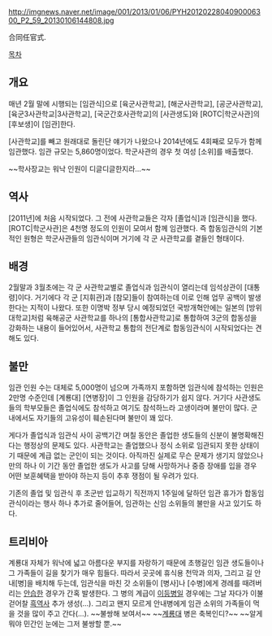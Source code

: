 http://imgnews.naver.net/image/001/2013/01/06/PYH2012022804090006300_P2_59_20130106144808.jpg

合同任官式.


[[목차]]
== 개요 ==
매년 2월 말에 시행되는 [임관식]으로 [육군사관학교], [해군사관학교], [공군사관학교], [육군3사관학교|3사관학교], [국군간호사관학교]의 [사관생도]와 [ROTC|학군사관]의 [후보생]이 [임관]한다.

[사관학교]를 빼고 원래대로 돌린단 얘기가 나왔으나 2014년에도 4회째로 모두가 함께 임관했다. 임관 규모는 5,860명이었다. 학군사관의 경우 첫 여성 [소위]를 배출했다.

~~학사장교는 워낙 인원이 디글디글한지라...~~



== 역사 ==
[2011년]에 처음 시작되었다. 그 전에 사관학교들은 각자 [졸업식]과 [임관식]을 했다. [ROTC|학군사관]은 4천명 정도의 인원이 모여서 함께 임관했다. 즉 합동임관식의 기본적인 원형은 학군사관들의 임관식이며 거기에 각 군 사관학교를 곁들인 형태이다.


== 배경 ==
2월말과 3월초에는 각 군 사관학교별로 졸업식과 임관식이 열리는데 임석상관이 [대통령]이다. 거기에다 각 군 [지휘관]과 [참모]들이 참여하는데 이로 인해 업무 공백이 발생한다는 지적이 나왔다. 또한 이명박 정부 당시 예정되었던 국방개혁안에는 일본의 [방위대학교]처럼 육해공군 사관학교를 하나의 [통합사관학교]로 통합하여 3군의 합동성을 강화하는 내용이 들어있어서, 사관학교 통합의 전단계로 합동임관식이 시작되었다는 견해도 있다.


== 불만 ==
임관 인원 수는 대체로 5,000명이 넘으며 가족까지 포함하면 임관식에 참석하는 인원은 2만명 수준인데 [계룡대] [연병장]이 그 인원을 감당하기가 쉽지 않다. 거기다 사관생도들의 학부모들은 졸업식에도 참석하고 여기도 참석하느라 고생이라며 불만이 많다. 군 내에서도 자기들의 고유성이 훼손된다며 불만이 꽤 있다. 

게다가 졸업식과 임관식 사이 공백기간 며칠 동안은 졸업한 생도들의 신분이 불명확해진다는 행정상의 문제도 있다. 사관학교는 졸업했으나 정식 소위로 임관되지 못한 상태이기 때문에 계급 없는 군인이 되는 것이다. 아직까진 실제로 무슨 문제가 생기지 않았으나 만의 하나 이 기간 동안 졸업한 생도가 사고를 당해 사망하거나 중증 장애를 입을 경우 어떤 보훈혜택을 받아야 하는지 등이 추후 쟁점이 될 우려가 있다.

기존의 졸업 및 임관식 후 초군반 입교하기 직전까지 1주일에 달하던 임관 휴가가 합동임관식이라는 행사 하나 추가로 줄어들어, 임관하는 신임 소위들의 불만을 사고 있기도 하다.


== 트리비아 ==
계룡대 자체가 워낙에 넓고 아름다운 부지를 자랑하기 때문에 초행길인 임관 생도들이나 그 가족들이 길을 찾기가 매우 힘들다. 따라서 곳곳에 휴식용 천막과 의자, 그리고 길 안내[병]을 배치해 두는데, 임관식을 마친 갓 소위들이 [병사]나 [수병]에게 경례를 때려버리는 [[안습]]한 경우가 간혹 발생한다. 그 병의 계급이 [[이등병]]일 경우에는 그날 자다가 이불 걷어찰 [[흑역사]] 추가 생성(...). 그리고 왠지 모르게 안내병에게 임관 소위의 가족들이 먹을 것을 많이 주고 간다(...). ~~불쌍해 보여서~~ ~~[[계룡대]] 병은 축복인디?~~ ~~알게뭐야 민간인 눈에는 그저 불쌍할 뿐.~~

